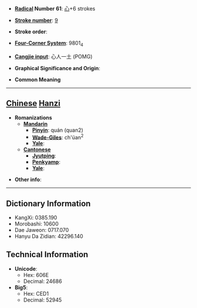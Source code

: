 * '''[[Wiktionary:Chinese radical index| Radical]] Number 61''': [[Wiktionary:Chinese radical index 心|心]]+6 strokes

* '''[[Wiktionary:Chinese total strokes index|Stroke number]]''': [[Wiktionary:Chinese total strokes index 9|9]]

* '''Stroke order''': 

* '''[[Wiktionary:Chinese four corner index|Four-Corner System]]''': 9801<sub>4</sub>

* '''[[Wiktionary:Chinese Cangjie index|Cangjie input]]''': 心人一土 (POMG)

* '''Graphical Significance and Origin''': 

* '''Common Meaning'''

----

== [[Chinese]] [[Hanzi]] ==

* '''Romanizations'''
** '''[[Mandarin]]'''
*** '''[[Pinyin]]''': quán (quan2)
*** '''[[Wade-Giles]]''': ch'üan<sup>2</sup>
*** '''[[Yale]]''': 
** '''[[Cantonese]]'''
*** '''[[Jyutping]]''':
*** '''[[Penkyamp]]''': 
*** '''[[Yale]]''': 

* '''Other info''': 

----

== Dictionary Information ==

* KangXi: 0385.190
* Morobashi: 10600
* Dae Jaweon: 0717.070
* Hanyu Da Zidian: 42296.140

== Technical Information ==

* '''Unicode''':
** Hex: 606E
** Decimal: 24686
* '''Big5''':
** Hex: CED1
** Decimal: 52945